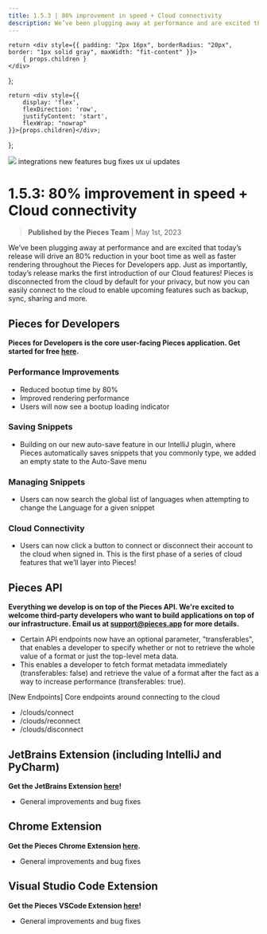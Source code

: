 ```yaml
---
title: 1.5.3 | 80% improvement in speed + Cloud connectivity
description: We’ve been plugging away at performance and are excited that today’s release will drive an 80% reduction in your boot time as well as faster rendering throughout the Pieces for Developers app.
---
```


    return <div style={{ padding: "2px 16px", borderRadius: "20px", border: "1px solid gray", maxWidth: "fit-content" }}>
        { props.children }
    </div>
};

    return <div style={{
        display: 'flex',
        flexDirection: 'row',
        justifyContent: 'start',
        flexWrap: "nowrap"
    }}>{props.children}</div>;
};

<link rel="canonical" href="https://code.pieces.app/updates/1-5-3-80-percent-improvement-in-speed-cloud-connectivity" />

![](https://uploads-ssl.webflow.com/6143afec68f555387049efb3/630d699159d912a6dcb3c87d_ezgif_com-gif-maker8_5e88ff39a681dde84c881d857239651e_2000.png)
<GridFlexRow><Tag>integrations</Tag> <Tag>new features</Tag> <Tag>bug fixes</Tag> <Tag>ux ui updates</Tag></GridFlexRow>

# 1.5.3: 80% improvement in speed + Cloud connectivity
> **Published by the Pieces Team** | May 1st, 2023

We’ve been plugging away at performance and are excited that today’s release will drive an 80% reduction in your boot time as well as faster rendering throughout the Pieces for Developers app.
Just as importantly, today’s release marks the first introduction of our Cloud features! Pieces is disconnected from the cloud by default for your privacy, but now you can easily connect to the cloud to enable upcoming features such as backup, sync, sharing and more.

## Pieces for Developers
**Pieces for Developers is the core user-facing Pieces application. Get started for free <a href="http://code.pieces.app/install" target="_blank" rel="noopener noreferrer">here</a>.**

### Performance Improvements
- Reduced bootup time by 80%
- Improved rendering performance
- Users will now see a bootup loading indicator
### Saving Snippets
- Building on our new auto-save feature in our IntelliJ plugin, where Pieces automatically saves snippets that you commonly type, we added an empty state to the Auto-Save menu
### Managing Snippets
- Users can now search the global list of languages when attempting to change the Language for a given snippet
### Cloud Connectivity
- Users can now click a button to connect or disconnect their account to the cloud when signed in. This is the first phase of a series of cloud features that we’ll layer into Pieces!
## Pieces API
**Everything we develop is on top of the Pieces API. We're excited to welcome third-party developers who want to build applications on top of our infrastructure. Email us at support@pieces.app for more details.**

- Certain API endpoints now have an optional parameter, &quot;transferables&quot;, that enables a developer to specify whether or not to retrieve the whole value of a format or just the top-level meta data.
- This enables a developer to fetch format metadata immediately (transferables: false) and retrieve the value of a format after the fact as a way to increase performance (transferables: true).

[New Endpoints] Core endpoints around connecting to the cloud

- /clouds/connect
- /clouds/reconnect
- /clouds/disconnect
## JetBrains Extension (including IntelliJ and PyCharm)
**Get the JetBrains Extension <a href="https://plugins.jetbrains.com/plugin/17328-pieces" target="_blank" rel="noopener noreferrer">here</a>!**

- General improvements and bug fixes

## Chrome Extension
**Get the Pieces Chrome Extension <a href="https://chrome.google.com/webstore/detail/pieces/igbgibhbfonhmjlechmeefimncpekepm?hl=en" target="_blank" rel="noopener noreferrer">here</a>.**

- General improvements and bug fixes

## Visual Studio Code Extension
**Get the Pieces VSCode Extension <a href="https://marketplace.visualstudio.com/items?itemName=MeshIntelligentTechnologiesInc.pieces-vscode" target="_blank" rel="noopener noreferrer">here</a>!**

- General improvements and bug fixes
